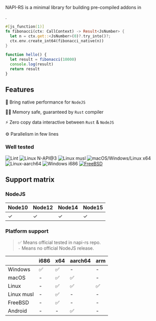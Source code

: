 
<p>
  <span style={{ fontSize: '24px', fontWeight: 'bold' }}>NAPI-RS</span> is a
  minimal library for building pre-compiled <NodeJS /> addons in <Rust />
</p>
.

```rust title=lib.rs
#[js_function(1)]
fn fibonacci(ctx: CallContext) -> Result<JsNumber> {
  let n = ctx.get::<JsNumber>(0)?.try_into()?;
  ctx.env.create_int64(fibonacci_native(n))
}
```

```js title=index.js
function hello() {
  let result = fibonacci(10000)
  console.log(result)
  return result
}
```

## Features

🚀 Bring native performance for `NodeJS`

👷‍♂️ Memory safe, guaranteed by `Rust` compiler

⚡️ Zero copy data interactive between `Rust` & `NodeJS`

⚙️ Parallelism in few lines

### Well tested

![Lint](https://github.com/napi-rs/napi-rs/workflows/Lint/badge.svg)
![Linux N-API@3](https://github.com/napi-rs/napi-rs/workflows/Linux%20N-API@3/badge.svg)
![Linux musl](https://github.com/napi-rs/napi-rs/workflows/Linux%20musl/badge.svg)
![macOS/Windows/Linux x64](https://github.com/napi-rs/napi-rs/workflows/macOS/Windows/Linux%20x64/badge.svg)
![Linux-aarch64](https://github.com/napi-rs/napi-rs/workflows/Linux-aarch64/badge.svg)
![Windows i686](https://github.com/napi-rs/napi-rs/workflows/Windows%20i686/badge.svg)
[![FreeBSD](https://api.cirrus-ci.com/github/napi-rs/napi-rs.svg)](https://cirrus-ci.com/github/napi-rs/napi-rs?branch=main)

## Support matrix

### NodeJS

| Node10 | Node12 | Node14 | Node15 |
| ------ | ------ | ------ | ------ |
| ✓      | ✓      | ✓      | ✓      |

### Platform support

> ✅ Means official tested in napi-rs repo. <br/> `-` Means no official NodeJS release.

|            | i686 | x64 | aarch64 | arm |
| ---------- | ---- | --- | ------- | --- |
| Windows    | ✅   | ✅  | -       | -   |
| macOS      | -    | ✅  | ✅      | -   |
| Linux      | -    | ✅  | ✅      | ✅  |
| Linux musl | -    | ✅  | -       | -   |
| FreeBSD    | -    | ✅  | -       | -   |
| Android    | -    | -   | ✅      | -   |
